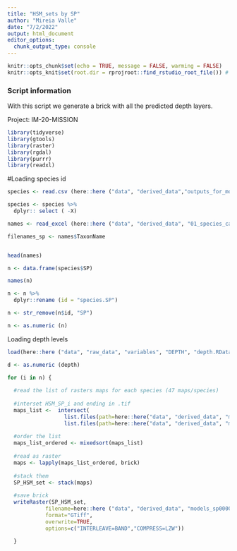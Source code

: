 ```yaml
---
title: "HSM_sets by SP"
author: "Mireia Valle"
date: "7/2/2022"
output: html_document
editor_options: 
  chunk_output_type: console
---
```


```r
knitr::opts_chunk$set(echo = TRUE, message = FALSE, warming = FALSE)
knitr::opts_knit$set(root.dir = rprojroot::find_rstudio_root_file()) # to set up the root directory to the R project path. otherwise knitr uses the path of the markdown document as root directory
```

### Script information

With this script we generate a brick with all the predicted depth layers. 

Project: IM-20-MISSION


```r
library(tidyverse)
library(gtools)
library(raster)
library(rgdal)
library(purrr)
library(readxl)
```

#Loading species id
```r
species <- read.csv (here::here ("data", "derived_data","outputs_for_modelling", "species_for_modelling.csv"),  sep = ",")

species <- species %>% 
  dplyr:: select ( -X) 

names <- read_excel (here::here ("data", "derived_data", "01_species_catches", "fish_and_tuna_long_list_75_Atlantic.xlsx"))

filenames_sp <- names$TaxonName


head(names)

n <- data.frame(species$SP)

names(n)

n <- n %>% 
  dplyr::rename (id = "species.SP")

n <- str_remove(n$id, "SP")

n <- as.numeric (n)

```

Loading depth levels

```r
load(here::here ("data", "raw_data", "variables", "DEPTH", "depth.RData"))

d <- as.numeric (depth)

```

```r

for (i in n) {
  
  #read the list of rasters maps for each species (47 maps/species)
  
  #interset HSM_SP_i and ending in .tif  
  maps_list <-  intersect(
                  list.files(path=here::here("data", "derived_data", "models_sp00001", "rasters"), pattern=paste0("HSM_SP",i, "_"), all.files=TRUE, full.names=TRUE),
                  list.files(path=here::here("data", "derived_data", "models_sp00001", "rasters"), pattern = "\\.tif$", all.files=TRUE, full.names=TRUE))
    
  #order the list 
  maps_list_ordered <- mixedsort(maps_list)
  
  #read as raster  
  maps <- lapply(maps_list_ordered, brick)
  
  #stack them 
  SP_HSM_set <- stack(maps)
  
  #save brick
  writeRaster(SP_HSM_set,
            filename=here::here ("data", "derived_data", "models_sp00001", "rasters_set_by_species", "bricks", paste0("HSM_brick_SP",i)),
            format="GTiff",
            overwrite=TRUE,
            options=c("INTERLEAVE=BAND","COMPRESS=LZW"))
  
  }
```

